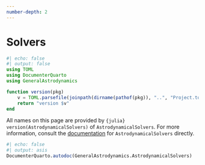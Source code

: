 ```yaml
---
number-depth: 2
---
```


# Solvers

```julia
#| echo: false
#| output: false
using TOML
using DocumenterQuarto
using GeneralAstrodynamics

function version(pkg) 
    v = TOML.parsefile(joinpath(dirname(pathof(pkg)), "..", "Project.toml"))["version"]
    return "version $v"
end
```


::: {.callout-tip appearance="simple"}
All names on this page are provided by `{julia} version(AstrodynamicalSolvers)` of `AstrodynamicalSolvers`.
For more information, consult the [documentation](https://JuliaAstro.org/GeneralAstrodynamics/lib/AstrodynamicalSolvers) for `AstrodynamicalSolvers` directly.
:::

```julia
#| echo: false
#| output: asis
DocumenterQuarto.autodoc(GeneralAstrodynamics.AstrodynamicalSolvers)
```
